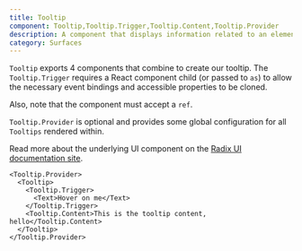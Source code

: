 ```yaml
---
title: Tooltip
component: Tooltip,Tooltip.Trigger,Tooltip.Content,Tooltip.Provider
description: A component that displays information related to an element when the element receives keyboard focus or the mouse hovers over it
category: Surfaces
---
```


`Tooltip` exports 4 components that combine to create our tooltip. The `Tooltip.Trigger` requires a React component child (or passed to `as`) to allow the necessary event bindings and accessible properties to be cloned.

Also, note that the component must accept a `ref`.

`Tooltip.Provider` is optional and provides some global configuration for all `Tooltips` rendered within. 

Read more about the underlying UI component on the [Radix UI documentation site](https://radix-ui.com/primitives/docs/components/tooltip).

```tsx preview
<Tooltip.Provider>
  <Tooltip>
    <Tooltip.Trigger>
      <Text>Hover on me</Text>
    </Tooltip.Trigger>
    <Tooltip.Content>This is the tooltip content, hello</Tooltip.Content>
  </Tooltip>
</Tooltip.Provider>
```
